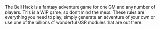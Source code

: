 The Bell Hack is a fantasy adventure game for one GM and any number of players. This is a WIP game, so don’t mind the mess. These rules are everything you need to play, simply generate an adventure of your own or use one of the billions of wonderful OSR modules that are out there.
